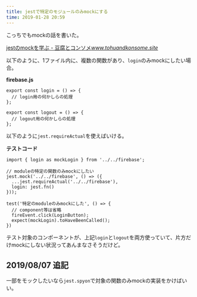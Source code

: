 ```yaml
---
title: jestで特定のモジュールのみmockにする
time: 2019-01-28 20:59
---
```


こっちでもmockの話を書いた。

[jestのmockを学ぶ - 豆腐とコンソメ](https://www.tohuandkonsome.site/entry/2019/11/20/205130)<cite class="hatena-citation"><a href="https://www.tohuandkonsome.site/entry/2019/11/20/205130">www.tohuandkonsome.site</a></cite>

以下のように、1ファイル内に、複数の関数があり、`login`のみmockにしたい場合。

**firebase.js**

```
export const login = () => {
  // login用の何かしらの処理
};

export const logout = () => {
  // logout用の何かしらの処理
};
```

以下のように`jest.requireActual`を使えばいける。

**テストコード**

```
import { login as mockLogin } from '../../firebase';

// moduleの特定の関数のみmockにしたい
jest.mock('../../firebase', () => ({
  ...jest.requireActual('../../firebase'),
  login: jest.fn() 
}));

test('特定のmoduleのみmockにした', () => {
  // component等は省略
  fireEvent.click(LoginButton);
  expect(mockLogin).toHaveBeenCalled();
})
```

テスト対象のコンポーネントが、上記`login`と`logout`を両方使っていて、片方だけmockにしない状況ってあんまなさそうだけど。

## 2019/08/07 追記

一部をモックしたいなら`jest.spyon`で対象の関数のみmockの実装をかけばいい。

